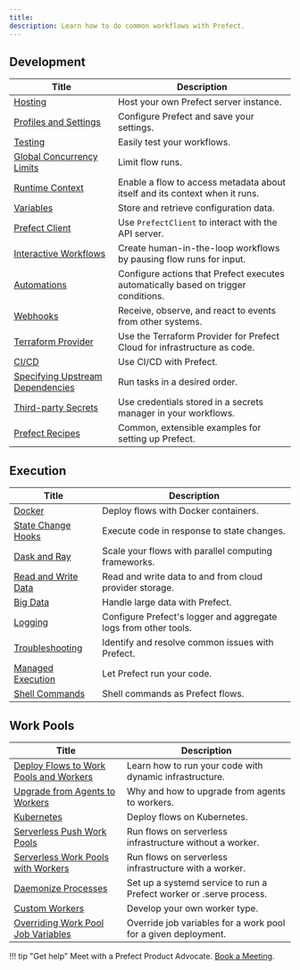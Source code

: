 ```yaml
---
title: 
description: Learn how to do common workflows with Prefect.
---
```


## Development

| Title                                                  | Description                                                                                        |
| -------------------------------------------------------- | -------------------------------------------------------------------------------------------------- |
| [Hosting](/3.0rc/cloud/self-host/) | Host your own Prefect server instance. |
| [Profiles and Settings](/3.0rc/cloud/configure-client/) | Configure Prefect and save your settings. |
| [Testing](/3.0rc/develop/test-workflows/) | Easily test your workflows. |
| [Global Concurrency Limits](/3.0rc/develop/control-workflows/global-concurrency-limits/) | Limit flow runs. |
| [Runtime Context](/3.0rc/develop/observe-workflows/) | Enable a flow to access metadata about itself and its context when it runs.  |
| [Variables](/3.0rc/develop/write-workflows/variables/) | Store and retrieve configuration data. |
| [Prefect Client](/3.0rc/cloud/interact-with-api/) | Use `PrefectClient` to interact with the API server. |
| [Interactive Workflows](/3.0rc/develop/control-workflows/) | Create human-in-the-loop workflows by pausing flow runs for input. |
| [Automations](/3.0rc/react/understand-events/automations-triggers/) | Configure actions that Prefect executes automatically based on trigger conditions. |
| [Webhooks](/3.0rc/react/understand-events/webhook-triggers/) | Receive, observe, and react to events from other systems. |
| [Terraform Provider](https://registry.terraform.io/providers/PrefectHQ/prefect/latest/docs/guides/getting-started) | Use the Terraform Provider for Prefect Cloud for infrastructure as code. |
| [CI/CD](/3.0rc/deploy/dynamic-infra/deploy-ci-cd/) | Use CI/CD with Prefect. |
| [Specifying Upstream Dependencies](/3.0rc/develop/write-tasks/upstream-dependencies/) | Run tasks in a desired order. |
| [Third-party Secrets](/3.0rc/guides/secrets/) | Use credentials stored in a secrets manager in your workflows. |
| [Prefect Recipes](/3.0rc/recipes/recipes/) |  Common, extensible examples for setting up Prefect. |

## Execution

| Title                                                  | Description                                                                                        |
| -------------------------------------------------------- | -------------------------------------------------------------------------------------------------- |
| [Docker](/3.0rc/deploy/dynamic-infra/deploy-docker/) | Deploy flows with Docker containers. |
| [State Change Hooks](/3.0rc/react/state-change-hooks/) | Execute code in response to state changes. |
| [Dask and Ray](/3.0rc/develop/write-tasks/use-task-runners/) | Scale your flows with parallel computing frameworks. |
| [Read and Write Data](/3.0rc/develop/interact-with-data/) | Read and write data to and from cloud provider storage. |
| [Big Data](/3.0rc/guides/big-data/) | Handle large data with Prefect. |
| [Logging](/3.0rc/develop/observe-workflows/logging/) | Configure Prefect's logger and aggregate logs from other tools. |
| [Troubleshooting](/3.0rc/cloud/connect-to-cloud/) | Identify and resolve common issues with Prefect. |
| [Managed Execution](/3.0rc/guides/managed-execution/) | Let Prefect run your code. |
| [Shell Commands](/3.0rc/guides/cli-shell/) | Shell commands as Prefect flows. |

## Work Pools

| Title                                                  | Description                                                                                        |
| -------------------------------------------------------- | -------------------------------------------------------------------------------------------------- |
| [Deploy Flows to Work Pools and Workers](/3.0rc/guides/prefect-deploy/) | Learn how to run your code with dynamic infrastructure. |
| [Upgrade from Agents to Workers](/3.0rc/migrate/upgrade-agents-to-workers/) | Why and how to upgrade from agents to workers. |
| [Kubernetes](/3.0rc/deploy/dynamic-infra/deploy-kubernetes/) | Deploy flows on Kubernetes. |
| [Serverless Push Work Pools](/3.0rc/deploy/dynamic-infra/push-runs-serverless/) | Run flows on serverless infrastructure without a worker. |
| [Serverless Work Pools with Workers](/3.0rc/deploy/dynamic-infra/push-runs-remote/) | Run flows on serverless infrastructure with a worker. |
| [Daemonize Processes](/3.0rc/deploy/dynamic-infra/push-runs-remote/) | Set up a systemd service to run a Prefect worker or .serve process. |
| [Custom Workers](/3.0rc/guides/deployment/developing-a-new-worker-type/) | Develop your own worker type. |
| [Overriding Work Pool Job Variables](/3.0rc/deploy/dynamic-infra/customize) | Override job variables for a work pool for a given deployment. |

!!! tip "Get help"
    Meet with a Prefect Product Advocate. [Book a Meeting](https://calendly.com/prefect-experts/prefect-product-advocates?utm_campaign=prefect_docs_cloud&utm_content=prefect_docs&utm_medium=docs&utm_source=docs).
